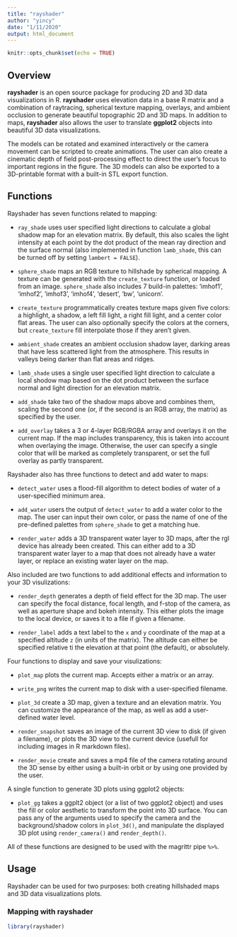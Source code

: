```yaml
---
title: "rayshader"
author: "yincy"
date: "1/11/2020"
output: html_document
---
```


```r
knitr::opts_chunk$set(echo = TRUE)
```


## Overview  
**rayshader** is an open source package for producing 2D and 3D data visualizations in R. **rayshader** uses elevation data in a base R matrix and a combination of raytracing, spherical texture mapping, overlays, and ambient occlusion to generate beautiful topographic 2D and 3D maps. In addition to maps, **rayshader** also allows the user to translate **ggplot2** objects into beautiful 3D data visualizations.  

The models can be rotated and examined interactively or the camera movement can be scripted to create animations. The user can also create a cinematic depth of field post-processing effect to direct the user’s focus to important regions in the figure. The 3D models can also be exported to a 3D-printable format with a built-in STL export function.   


## Functions  
Rayshader has seven functions related to mapping:  

- `ray_shade` uses user specified light directions to calculate a global shadow map for an elevation matrix. By default, this also scales the light intensity at each point by the dot product of the mean ray direction and the surface normal (also implemented in function `lamb_shade`, this can be turned off by setting `lambert = FALSE`).  

- `sphere_shade` maps an RGB texture to hillshade by spherical mapping. A texture can be generated with the `create_texture` function, or loaded from an image. `sphere_shade` also includes 7 build-in palettes: 'imhof1', 'imhof2', 'imhof3', 'imhof4', 'desert', 'bw', 'unicorn'.  

- `create_texture` programmatically creates texture maps given five colors: a highlight, a shadow, a left fill light, a right fill light, and a center color flat areas. The user can also optionally specify the colors at the corners, but `create_texture` fill interpolate those if they aren't given.  

- `ambient_shade` creates an ambient occlusion shadow layer, darking areas that have less scattered light from the atmosphere. This results in valleys being darker than flat areas and ridges.  

- `lamb_shade` uses a single user specified light direction to calculate a local shodow map based on the dot product between the surface normal and light direction for an elevation matrix.  

- `add_shade` take two of the shadow maps above and combines them, scaling the second one (or, if the second is an RGB array, the matrix) as specified by the user.  

- `add_overlay` takes a 3 or 4-layer RGB/RGBA array and overlays it on the current map. If the map includes transparency, this is taken into account when overlaying the image. Otherwise, the user can specify a single color that will be marked as completely transparent, or set the full overlay as partly transparent.  



Rayshader also has three functions to detect and add water to maps:  

- `detect_water` uses a flood-fill algorithm to detect bodies of water of a user-specified minimum area.   

- `add_water` users the output of `detect_water` to add a water color to the map. The user can input their own color, or pass the name of one of the pre-defined palettes from `sphere_shade` to get a matching hue.  

- `render_water` adds a 3D transparent water layer to 3D maps, after the rgl device has already been created. This can either add to a 3D transparent water layer to a map that does not already have a water layer, or replace an existing water layer on the map.  



Also included are two functions to add additional effects and information to your 3D visulizations:  

- `render_depth` generates a depth of field effect for the 3D map. The user can specify the focal distance, focal length, and f-stop of the camera, as well as aperture shape and bokeh intensity. This either plots the image to the local device, or saves it to a file if given a filename.  

- `render_label` adds a text label to the `x` and `y` coordinate of the map at a specified altitude `z` (in units of the matrix). The altitude can either be specified relative ti the elevation at that point (the default), or absolutely.  


Four functions to display and save your visulizations:  

- `plot_map` plots the current map. Accepts either a matrix or an array.  

- `write_png` writes the current map to disk with a user-specified filename.  

- `plot_3d` create a 3D map, given a texture and an elevation matrix. You can customize the appearance of the map, as well as add a user-defined water level.  

- `render_snapshot` saves an image of the current 3D view to disk (if given a filename), or plots the 3D view to the current device (usefull for including images in R markdown files).  

- `render_movie` create and saves a mp4 file of the camera rotating around the 3D sense by either using a built-in orbit or by using one provided by the user.  



A single function to generate 3D plots using ggplot2 objects:  

- `plot_gg` takes a ggplt2 object (or a list of two ggplot2 object) and uses the fill or color aesthetic to transform the point into 3D surface. You can pass any of the arguments used to specify the camera and the background/shadow colors in `plot_3d()`, and manipulate the displayed 3D plot using `render_camera()` and `render_depth()`.  


All of these functions are designed to be used with the magrittr pipe ` %>% `.  



## Usage  
Rayshader can be used for two purposes: both creating hillshaded maps and 3D data visualizations plots.  

### Mapping with rayshader   
```r
library(rayshader)
```





















